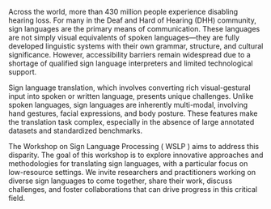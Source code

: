 Across the world, more than 430 million people experience disabling hearing loss. For many in the Deaf and Hard of Hearing (DHH) community, 
sign languages are the primary means of communication. These languages are not simply visual equivalents of spoken languages—they are fully 
developed linguistic systems with their own grammar, structure, and cultural significance. However, accessibility barriers remain widespread 
due to a shortage of qualified sign language interpreters and limited technological support.

Sign language translation, which involves converting rich visual-gestural input into spoken or written language, presents unique challenges. 
Unlike spoken languages, sign languages are inherently multi-modal, involving hand gestures, facial expressions, and body posture. These 
features make the translation task complex, especially in the absence of large annotated datasets and standardized benchmarks.

The Workshop on Sign Language Processing ( WSLP ) aims to address this disparity. The goal of this
workshop is to explore innovative approaches and methodologies for translating sign languages, with a particular focus on low-resource settings.
We invite researchers and practitioners working on diverse sign languages to come together, share their work, discuss challenges, and foster 
collaborations that can drive progress in this critical field.

